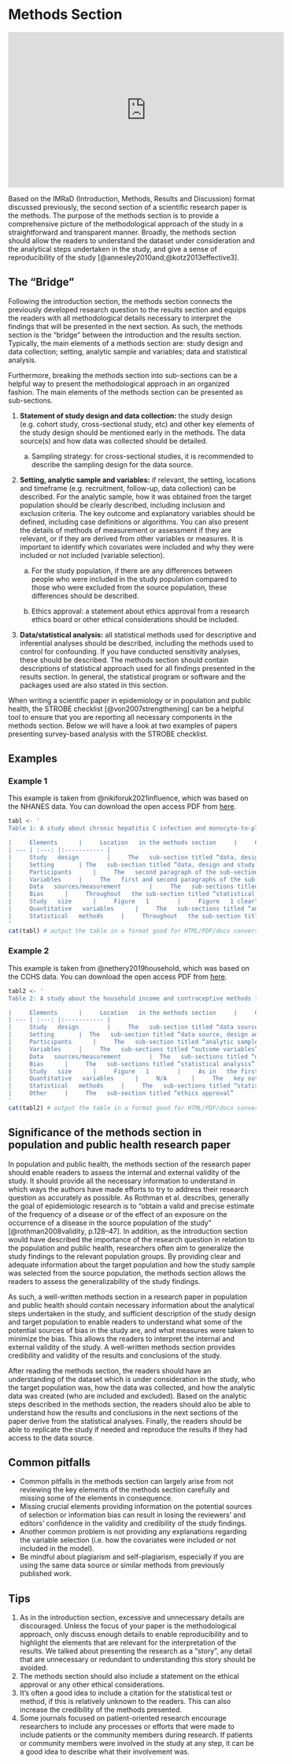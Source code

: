 # Methods Section

<iframe width="560" height="315" src="https://www.youtube.com/embed/yqMRFgOT4Ac" title="YouTube video player" frameborder="0" allow="accelerometer; autoplay; clipboard-write; encrypted-media; gyroscope; picture-in-picture" allowfullscreen></iframe>

Based on the IMRaD (Introduction, Methods, Results and Discussion) format discussed previously, the second section of a scientific research paper is the methods. The purpose of the methods section is to provide a comprehensive picture of the methodological approach of the study in a straightforward and transparent manner. Broadly, the methods section should allow the readers to understand the dataset under consideration and the analytical steps undertaken in the study, and give a sense of reproducibility of the study [@annesley2010and;@kotz2013effective3]. 

## The “Bridge”

Following the introduction section, the methods section connects the previously developed research question to the results section and equips the readers with all methodological details necessary to interpret the findings that will be presented in the next section. As such, the methods section is the “bridge” between the introduction and the results section. Typically, the main elements of a methods section are: study design and data collection; setting, analytic sample and variables; data and statistical analysis. 

Furthermore, breaking the methods section into sub-sections can be a helpful way to present the methodological approach in an organized fashion. The main elements of the methods section can be presented as sub-sections.

1.	**Statement of study design and data collection:** the study design (e.g. cohort study, cross-sectional study, etc) and other key elements of the study design should be mentioned early in the methods. The data source(s) and how data was collected should be detailed.

    a.	Sampling strategy: for cross-sectional studies, it is recommended to describe the sampling design for the data source.

2.	**Setting, analytic sample and variables:** if relevant, the setting, locations and timeframe (e.g. recruitment, follow-up, data collection) can be described. For the analytic sample, how it was obtained from the target population should be clearly described, including inclusion and exclusion criteria. The key outcome and explanatory variables should be defined, including case definitions or algorithms. You can also present the details of methods of measurement or assessment if they are relevant, or if they are derived from other variables or measures. It is important to identify which covariates were included and why they were included or not included (variable selection).

    a.	For the study population, if there are any differences between people who were included in the study population compared to those who were excluded from the source population, these differences should be described.

    b.	Ethics approval: a statement about ethics approval from a research ethics board or other ethical considerations should be included.

3.	**Data/statistical analysis:** all statistical methods used for descriptive and inferential analyses should be described, including the methods used to control for confounding. If you have conducted sensitivity analyses, these should be described. The methods section should contain descriptions of statistical approach used for all findings presented in the results section. In general, the statistical program or software and the packages used are also stated in this section.

When writing a scientific paper in epidemiology or in population and public health, the STROBE checklist [@von2007strengthening] can be a helpful tool to ensure that you are reporting all necessary components in the methods section. Below we will have a look at two examples of papers presenting survey-based analysis with the STROBE checklist.

## Examples

### Example 1

This example is taken from @nikiforuk2021influence, which was based on the NHANES data. You can download the open access PDF from [here](https://www.ncbi.nlm.nih.gov/pmc/articles/PMC8278694/pdf/12889_2021_Article_11267.pdf). 

```r
tabl <- '
Table 1: A study about chronic hepatitis C infection and monocyte-to-platelet ratio [@nikiforuk2021influence]

|     Elements    	|     Location   in the methods section    	|     Comments    	|
| --- | :---: |:----------- |
|     Study   design    	|     The   sub-section titled “data, design and study population”    	|     The   authors outline briefly this was a cross-sectional study.    	|
|     Setting    	| The   sub-section titled “data, design and study population” 	|     The   data source for the study, NHANES, is described including the target   population, location, timeframe and sampling design.    	|
|     Participants    	|     The   second paragraph of the sub-section titled “analytic sample and variable   selection”    	|     The   authors describe how the analytic dataset was created from the data source.   Exclusion criteria is also included. Figure 1 in the paper illustrates who   were excluded at each stage and helps readers to understand potential sources   of selection bias and how these might affect the generalizability.    	|
|     Variables    	|     The   first and second paragraphs of the sub-section titled “analytic sample and   variable selection”    	|     The   exposure and outcome variables of interest are clearly defined, including the   explanation of how the outcome variable “monocyte-to-platelet ratio” was   derived from two variables, complete blood count measures of monocyte count   and platelet count. The authors include an additional file for more detailed   description.           The   authors also provide the justification of how covariates were identified,   with a directed acyclic graph included as an additional file.     	|
|     Data   sources/measurement    	|     The   sub-sections titled “analytic sample and variable selection”    	|     The   authors provide information on how the key variables were measured, and   further provide a reference for additional information on the data source,   NHANES.     	|
|     Bias    	|     Throughout   the sub-section titled “statistical analysis”    	|     The   authors described all methods applied to adjust for any potential   confounding, such as in the sub-section “transformation of the   monocyte-to-platelet ratio” and other methods including missing data and   propensity score analyses.    	|
|     Study   size    	|     Figure   1    	|     Figure   1 clearly presents all people who were excluded at each stage and the   remaining study sample size.    	|
|     Quantitative   variables    	|     The   sub-sections titled “analytic sample and variable selection” and “statistical   analysis”    	|     The   authors describe how the continuous variables were derived for the outcome   variable, and further, how the resulting outcome variable was dichotomized.    	|
|     Statistical   methods    	|     Throughout   the sub-section titled “statistical analysis”    	|     The   authors provide adequate information about descriptive, inferential, missing   data and sensitivity analyses, including the statistical software and   packages. The level of information provided ensures the reproducibility of   the results if needed. The authors also include citations for relevant   methods or analyses.    	|
'
cat(tabl) # output the table in a format good for HTML/PDF/docx conversion
```

### Example 2

This example is taken from @nethery2019household, which was based on the CCHS data. You can download the open access PDF from [here](https://www.cmajopen.ca/content/cmajo/7/4/E646.full.pdf). 

```r
tabl2 <- '
Table 2: A study about the household income and contraceptive methods [@nethery2019household]

|     Elements    	|     Location   in the methods section    	|     Comments    	|
| --- | :---: |:----------- |
|     Study   design    	|     The   sub-section titled “data source, design and study population”    	|     The   authors state that this was a cross-sectional study.    	|
|     Setting    	|  The   sub-section titled “data source, design and study population” 	|     The   data source for the study, CCHS, is described including the target   population, location, timeframe, response rates and sampling design.    	|
|     Participants    	|     The   sub-section titled “analytic sample”    	|     The   authors describe how the analytic dataset was drawn from the CCHS data   including the inclusion and exclusion criteria. As in the first example, the   authors include a flowchart as Figure 1 to illustrate who were   included/excluded at each stage, resulting in the analytic sample.    	|
|     Variables    	|     The   sub-sections titled “outcome variables” and “exposure variable”    	|     The   definitions of outcome and exposure variables are stated clearly. The authors   provide additional details on the outcome variables, including some potential   sources of bias, which enhances the readers ability to interpret the   findings. The authors also explain how the exposure variable was   dichotomized.    	|
|     Data   sources/measurement    	|  The   sub-sections titled “outcome variables” and “exposure variable”	|     The   authors outline specific questions from the CCHS (data source) that were used   to derive the outcome and exposure variables.    	|
|     Bias    	|     The   sub-sections titled “statistical analysis” and “sensitivity analysis”    	|     The   authors describe some of the methods that were used to mitigate potential   confounding (e.g. use of survey weights, multiple imputation, sensitivity   analyses).           The   authors also provide the explanation behind the selection of confounders, providing   background references.    	|
|     Study   size    	|     Figure   1    	|     As in   the first example, Figure 1 presents all people who were excluded at each   stage and the remaining analytic sample size.    	|
|     Quantitative   variables    	|     N/A    	|     The   key outcome and explanatory variables in this study were binary. In the   “statistical analysis” sub-section, it is mentioned that the “age” variable   is included as a confounder, and it isn’t clear whether this was a continuous   or a categorical variable. However, this is neither key outcome nor   explanatory variable, so the level of detail is perhaps not required.     	|
|     Statistical   methods    	|     The   sub-sections titled “statistical analysis” and “sensitivity analysis”    	|     The   authors provide details on the descriptive, inferential, missing data and   sensitivity analyses, including the statistical software and packages.     	|
|     Other    	|     The   sub-section titled “ethics approval”    	|     The   ethics approval for the use of data source is stated briefly.    	|
'
cat(tabl2) # output the table in a format good for HTML/PDF/docx conversion
```

## Significance of the methods section in population and public health research paper

In population and public health, the methods section of the research paper should enable readers to assess the internal and external validity of the study. It should provide all the necessary information to understand in which ways the authors have made efforts to try to address their research question as accurately as possible. As Rothman et al. describes, generally the goal of epidemiologic research is to “obtain a valid and precise estimate of the frequency of a disease or of the effect of an exposure on the occurrence of a disease in the source population of the study” [@rothman2008validity, p.128–47]. In addition, as the introduction section would have described the importance of the research question in relation to the population and public health, researchers often aim to generalize the study findings to the relevant population groups. By providing clear and adequate information about the target population and how the study sample was selected from the source population, the methods section allows the readers to assess the generalizability of the study findings. 

As such, a well-written methods section in a research paper in population and public health should contain necessary information about the analytical steps undertaken in the study, and sufficient description of the study design and target population to enable readers to understand what some of the potential sources of bias in the study are, and what measures were taken to minimize the bias. This allows the readers to interpret the internal and external validity of the study. A well-written methods section provides credibility and validity of the results and conclusions of the study.

After reading the methods section, the readers should have an understanding of the dataset which is under consideration in the study, who the target population was, how the data was collected, and how the analytic data was created (who are included and excluded). Based on the analytic steps described in the methods section, the readers should also be able to understand how the results and conclusions in the next sections of the paper derive from the statistical analyses. Finally, the readers should be able to replicate the study if needed and reproduce the results if they had access to the data source.

## Common pitfalls

- Common pitfalls in the methods section can largely arise from not reviewing the key elements of the methods section carefully and missing some of the elements in consequence.
- Missing crucial elements providing information on the potential sources of selection or information bias can result in losing the reviewers’ and editors’ confidence in the validity and credibility of the study findings.
- Another common problem is not providing any explanations regarding the variable selection (i.e. how the covariates were included or not included in the model).  
- Be mindful about plagiarism and self-plagiarism, especially if you are using the same data source or similar methods from previously published work.

## Tips

1. As in the introduction section, excessive and unnecessary details are discouraged. Unless the focus of your paper is the methodological approach, only discuss enough details to enable reproducibility and to highlight the elements that are relevant for the interpretation of the results. We talked about presenting the research as a “story”, any detail that are unnecessary or redundant to understanding this story should be avoided. 
2. The methods section should also include a statement on the ethical approval or any other ethical considerations. 
3. It’s often a good idea to include a citation for the statistical test or method, if this is relatively unknown to the readers. This can also increase the credibility of the methods presented.
4. Some journals focused on patient-oriented research encourage researchers to include any processes or efforts that were made to include patients or the community members during research. If patients or community members were involved in the study at any step, it can be a good idea to describe what their involvement was.

